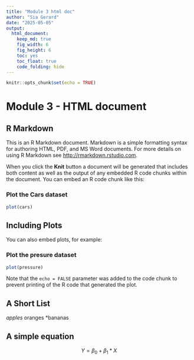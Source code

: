 ```yaml
---
title: "Module 3 html doc"
author: "Sia Gerard"
date: "2025-05-05"
output: 
  html_document: 
    keep_md: true
    fig_width: 6
    fig_height: 6
    toc: yes
    toc_float: true
    code_folding: hide
---
```


```r
knitr::opts_chunk$set(echo = TRUE)
```

# Module 3 - HTML document

## R Markdown {#nextsteps .ephasized}

This is an R Markdown document. Markdown is a simple formatting syntax for authoring HTML, PDF, and MS Word documents. For more details on using R Markdown see <http://rmarkdown.rstudio.com>.

When you click the **Knit** button a document will be generated that includes both content as well as the output of any embedded R code chunks within the document. You can embed an R code chunk like this:

### Plot the Cars dataset

```r
plot(cars)
```

## Including Plots

You can also embed plots, for example:

### Plot the presure dataset

```r
plot(pressure)
```

Note that the `echo = FALSE` parameter was added to the code chunk to prevent printing of the R code that generated the plot.

## A Short List

 *apples
 *oranges
 *bananas

## A simple equation 

$$ Y = \beta_0 + \beta_1*X $$